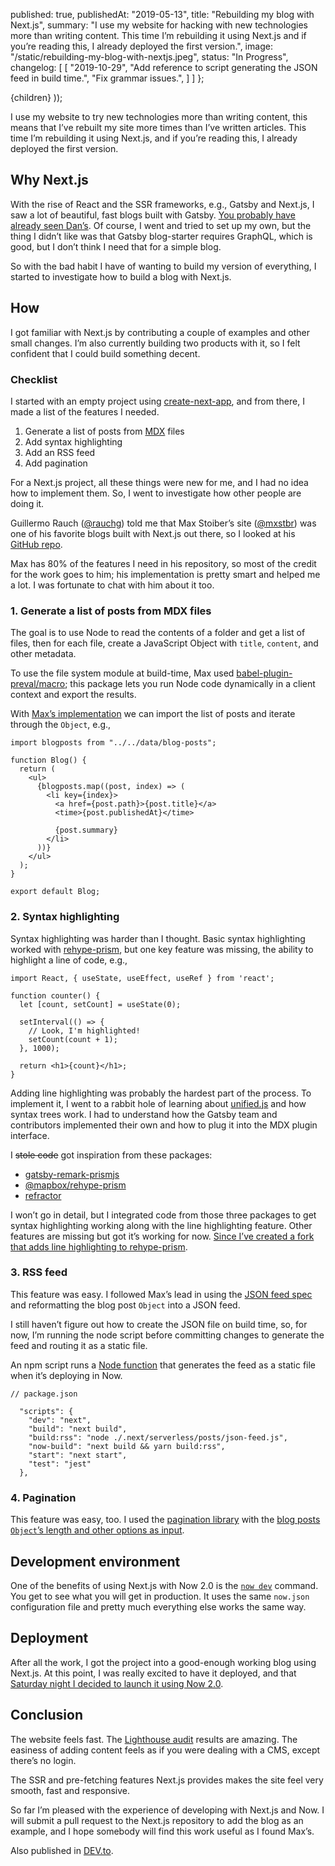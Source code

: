 
  published: true,
  publishedAt: "2019-05-13",
  title: "Rebuilding my blog with Next.js",
  summary:
    "I use my website for hacking with new technologies more than writing content. This time I&rsquo;m rebuilding it using Next.js and if you&rsquo;re reading this, I already deployed the first version.",
  image: "/static/rebuilding-my-blog-with-nextjs.jpeg",
  status: "In Progress",
  changelog: [
    [
      "2019-10-29",
      "Add reference to script generating the JSON feed in build time.",
      "Fix grammar issues.",
    ]
  ]
};


  <BlogPost path={router.pathname} meta={meta}>
    {children}
  </BlogPost>
));

I use my website to try new technologies more than writing content, this means that I&#8217;ve rebuilt my site more times than I&#8217;ve written articles. This time I&#8217;m rebuilding it using Next.js, and if you&#8217;re reading this, I already deployed the first version.

## Why Next.js

With the rise of React and the SSR frameworks, e.g., Gatsby and Next.js, I saw a lot of beautiful, fast blogs built with Gatsby. [You probably have already seen Dan&#8217;s](https://overreacted.io/). Of course, I went and tried to set up my own, but the thing I didn&#8217;t like was that Gatsby blog-starter requires GraphQL, which is good, but I don&#8217;t think I need that for a simple blog.

So with the bad habit I have of wanting to build my version of everything, I started to investigate how to build a blog with Next.js.

## How

I got familiar with Next.js by contributing a couple of examples and other small changes. I&#8217;m also currently building two products with it, so I felt confident that I could build something decent.

### Checklist

I started with an empty project using [create-next-app](https://github.com/segment-open-source-transfer/create-next-app), and from there, I made a list of the features I needed.

1. Generate a list of posts from [MDX](https://mdxjs.com/) files
2. Add syntax highlighting
3. Add an RSS feed
4. Add pagination

For a Next.js project, all these things were new for me, and I had no idea how to implement them. So, I went to investigate how other people are doing it.

Guillermo Rauch ([@rauchg](https://twitter.com/rauchg)) told me that Max Stoiber&rsquo;s site ([@mxstbr](https://twitter.com/mxstbr)) was one of his favorite blogs built with Next.js out there, so I looked at his [GitHub repo](https://github.com/mxstbr/mxstbr.com).

Max has 80% of the features I need in his repository, so most of the credit for the work goes to him; his implementation is pretty smart and helped me a lot. I was fortunate to chat with him about it too. 

### 1. Generate a list of posts from MDX files

The goal is to use Node to read the contents of a folder and get a list of files, then for each file, create a JavaScript Object with `title`, `content`, and other metadata.

To use the file system module at build-time, Max used [babel-plugin-preval/macro](https://github.com/kentcdodds/babel-plugin-preval); this package lets you run Node code dynamically in a client context and export the results.

With [Max&#8217;s implementation](https://github.com/mxstbr/mxstbr.com/blob/master/pages/thoughts/index.js) we can import the list of posts and iterate through the `Object`, e.g.,

```jsx{1,6,7,8,9,10,11,12}
import blogposts from "../../data/blog-posts"; 

function Blog() {
  return (
    <ul>
      {blogposts.map((post, index) => (
        <li key={index}>
          <a href={post.path}>{post.title}</a>
          <time>{post.publishedAt}</time>

          {post.summary}
        </li>
      ))}
    </ul>
  );
}

export default Blog;
```

### 2. Syntax highlighting

Syntax highlighting was harder than I thought. Basic syntax highlighting worked with [rehype-prism](https://github.com/mapbox/rehype-prism), but one key feature was missing, the ability to highlight a line of code, e.g.,

```jsx{6,7,8,9}
import React, { useState, useEffect, useRef } from 'react';

function counter() {
  let [count, setCount] = useState(0);

  setInterval(() => {
    // Look, I'm highlighted!
    setCount(count + 1);
  }, 1000);

  return <h1>{count}</h1>;
}
```

Adding line highlighting was probably the hardest part of the process. To implement it, I went to a rabbit hole of learning about [unified.js](https://unified.js.org/) and how syntax trees work. I had to understand how the Gatsby team and contributors implemented their own and how to plug it into the MDX plugin interface.

I <s>stole code</s> got inspiration from these packages:

- [gatsby-remark-prismjs](https://github.com/gatsbyjs/gatsby/tree/master/packages/gatsby-remark-prismjs)
- [@mapbox/rehype-prism](https://github.com/mapbox/rehype-prism)
- [refractor](https://github.com/wooorm/refractor)

I won&#8217;t go in detail, but I integrated code from those three packages to get syntax highlighting working along with the line highlighting feature. Other features are missing but got it&#8217;s working for now. [Since I&#8217;ve created a fork that adds line highlighting to rehype-prism](https://github.com/j0lv3r4/mdx-prism). 

### 3. RSS feed

This feature was easy. I followed Max&#8217;s lead in using the [JSON feed spec](https://jsonfeed.org) and reformatting the blog post `Object` into a JSON feed.

I still haven&#8217;t figure out how to create the JSON file on build time, so, for now, I&#8217;m running the node script before committing changes to generate the feed and routing it as a static file.

An npm script runs a [Node function](https://github.com/j0lv3r4/jolvera.dev/blob/master/posts/json-feed.js) that generates the feed as a static file when it&#8217;s deploying in Now.

```js{6,7}
// package.json

  "scripts": {
    "dev": "next",
    "build": "next build",
    "build:rss": "node ./.next/serverless/posts/json-feed.js",
    "now-build": "next build && yarn build:rss",
    "start": "next start",
    "test": "jest"
  },
```

### 4. Pagination

This feature was easy, too. I used the [pagination library](https://www.npmjs.com/package/pagination) with the [blog posts `Object`&rsquo;s length and other options as input](https://github.com/j0lv3r4/jolvera.dev/blob/master/pages/blog.js#L13-L18).

## Development environment

One of the benefits of using Next.js with Now 2.0 is the [`now dev`](https://zeit.co/blog/now-dev) command. You get to see what you will get in production. It uses the same `now.json` configuration file and pretty much everything else works the same way.

## Deployment

After all the work, I got the project into a good-enough working blog using Next.js. At this point, I was really excited to have it deployed, and that [Saturday night I decided to launch it using Now 2.0](https://twitter.com/_jolvera/status/1127431569042550784?s=20).

## Conclusion

The website feels fast. The [Lighthouse audit](https://twitter.com/_jolvera/status/1127432136565383169?s=20) results are amazing. The easiness of adding content feels as if you were dealing with a CMS, except there&rsquo;s no login.

The SSR and pre-fetching features Next.js provides makes the site feel very smooth, fast and responsive.

So far I&#8217;m pleased with the experience of developing with Next.js and Now. I will submit a pull request to the Next.js repository to add the blog as an example, and I hope somebody will find this work useful as I found Max&rsquo;s.

Also published in <a rel="syndication" class="u-syndication" href="https://dev.to/jolvera/rebuilding-my-blog-with-next-js-1h84">DEV.to</a>.